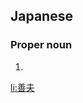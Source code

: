==Japanese==
{{ja-kanjitab|よし|お}}

===Proper noun===
{{ja-pos|よしお|proper}}

# {{given name|male|lang=ja|sort=よしお}}

[[li:善夫]]